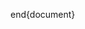 \documentclass[residuals.tex]{subfiles}
\begin{document}
\
\##{Outliers and Influential Observations}
\begin{quote}
	``Outliers are sample values that cause surprise in relation to the majority of the sample" (W.N. Venables and B.D. Ripley. 2002. Modern applied statistics with S. New York: Springer, p.119).
\end{quote}
\begin{*ize}
\* Crucially, surprise is in the mind of the beholder and is dependent on some explicit model of the data. 

\* Importantly, Normality is only an assumption : There may be another model under which the outlier is not surprising at all, say if the data really are lognormal or 
gamma rather than normally distributed. 
\end{*ize}

\###{Regression Outliers}

Data points that diverge in a big way from the overall pattern are referred to as ``outliers".
In the case of Simple Linear Regression, there are four ways that a data point might be considered an outlier.
%---------------------------------------------------------%
\begin{framed}
\begin{*ize}
	\* It could have an extreme X value compared to other data points.
	\* It could have an extreme Y value compared to other data points.
	\* It could have extreme X and Y values.
	\* It might be distant from the rest of the data, even without extreme X or Y values.
\end{*ize}
\end{framed}
\begin{figure}[h!]
\centering
\includegraphics[width=0.7\linewidth]{regressionoutlier}
\end{figure}

%---------------------------------------------------------%
\begin{*ize}
\* After a regression line has been computed for a group of data, a point which lies far from the line 
(and thus has a  residual value) is known as an outlier. 
Such points may represent erroneous data, or may indicate a poorly fitting regression line. 

\* If a point lies far from the other data in the horizontal direction, it is known as an \textit{\textbf{influential observation}}. 
The reason for this distinction is that these points have may have a significant impact on the slope of the regression line.
\end{*ize}

\
\##*{Testing for Regression Outliers with \texttt{R}}
\begin{*ize}
\* Suppose we have  two unseen fitted models and we would like to see if there are any outliers. 

\* For this purpose, we can use \texttt{outlierTest()} from \texttt{library(car)} in \texttt{R}.
\* In the first example, two outliers are detected.
\* For the second fitted model, no outliers are detected. The most unusual observation, relative to the rest of the data set, is reported instead.
\end{*ize}
 

%Currently facing a problem in interpreting the results.


\begin{framed}
	\begin{verbatim}
	library(car)
	outlierTest(fit1)   
	
	**Result:**
	   rstudent unadjusted p-value  Bonferonni p
	21    -4.12            4.39e-05        0.0209
	15    -4.08            5.39e-05        0.0257
	
	outlierTest(fit2)   
	
	**Result:**
	No Studentized residuals with Bonferonni p < 0.05
	st |rstudent|:
  	    rstudent unadjusted p-value      Bonferonni p
	177    -2.52             0.0119                NA
	\end{verbatim}
\end{framed}

The row numbers (here : 21, 15) indicate the outlier points in the first fitted model. Case 177 is the most unusual case from the second model, but not an outlier.


\end{document}
